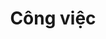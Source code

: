 ---
title: "Công việc"
description: "Tính năng quản lý danh sách công việc, xem thông tin chi tiết công việc, thực hiện và báo cáo công việc trên ứng dụng"
---